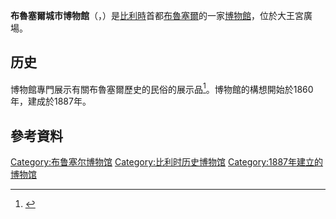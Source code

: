 {{Infobox museum
| name             = 布魯塞爾城市博物館<br>Museum of the City of Brussels
| native_name      = {{native name|fr|Musée de la ville de Bruxelles}}<br/>{{native name|nl|Museum van de Stad Brussel}}
| native_name_lang = 
| image            = Broodhuis Bruxelles.jpg
| imagesize        = 200
| caption          = 博物馆建筑物
| alt              = 
| map_type         = Belgium Brussels
| map_caption      = 在布鲁塞尔的位置
| map_alt          = 
| map_size         =
| latitude         = 50.846961
| longitude        = 4.35277
| coordinates_type = 
| coordinates_region = BE
| coordinates_display = inline,title
| coordinates_format = 
| coordinates      = 
| established      = {{start date and age|1887}}
| dissolved        = 
| location         = [[布鲁塞尔大广场|布鲁塞尔大广场]]<br/>B-1000
| type             = 
| collection       = 
| visitors         = 
| director         = 
| president        = 
| curator          = 
| owner            =
| publictransit    = 
| car_park         = 
| network          = 
| website          = {{URL|www.museedelavilledebruxelles.be}}
}}
'''布魯塞爾城市博物館'''（{{lang-fr|Musée de la ville de Bruxelles}}，{{lang-nl|Museum van de Stad Brussel}}）是[[比利時|比利時]]首都[[布魯塞爾|布魯塞爾]]的一家[[博物館|博物館]]，位於大王宮廣場。

==历史==
博物館專門展示有關布魯塞爾歷史的民俗的展示品<ref name="brussels.be">{{cite web | url=http://www.brussels.be/artdet.cfm/4202 | title=Museum of the City of Brussels | publisher=City of Brussels | work=Museums of the City | date=2013 | accessdate=2013-04-09 | author=Staff writer | archive-date=2017-02-25 | archive-url=https://web.archive.org/web/20170225142806/http://www.brussels.be/artdet.cfm/4202 | dead-url=no }}</ref>。博物館的構想開始於1860年，建成於1887年。

==參考資料==
{{Reflist}}

[[Category:布鲁塞尔博物馆|Category:布鲁塞尔博物馆]]
[[Category:比利时历史博物馆|Category:比利时历史博物馆]]
[[Category:1887年建立的博物馆|Category:1887年建立的博物馆]]